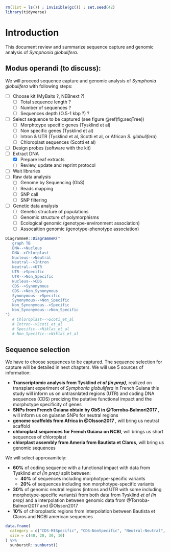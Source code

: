 ```r
rm(list = ls()) ; invisible(gc()) ; set.seed(42)
library(tidyverse)
```

# Introduction {-}

This document review and summarize sequence capture and genomic analysis of *Symphonia globulifera*.

## Modus operandi (to discuss):

We will proceed sequence capture and genomic analysis of *Symphonia globulifera* with following steps:

- [ ] Choose kit (MyBaits ?, NEBnext ?)
    - [ ] Total sequence length ?
    - [ ] Number of sequences ?
    - [ ] Sequences depth (O.5-1 kbp ?) ?
- [ ] Select sequence to be captured (see figure \@ref(fig:seqTree))
    - [ ] Morphtoype specific genes (Tysklind et al)
    - [ ] Non specific genes (Tysklind et al)
    - [ ] Intron & UTR (Tysklind et al, Scotti et al, or African *S. globulifera*)
    - [ ] Chloroplast sequences (Scotti et al)
- [ ] Design probes (software with the kit)
- [ ] Extract DNA
    - [x] Prepare leaf extracts
    - [ ] Review, update and reprint protocol
- [ ] Wait libraries
- [ ] Raw data analysis
    - [ ] Genome by Sequencing (GbS)
    - [ ] Reads mapping
    - [ ] SNP call
    - [ ] SNP filtering
- [ ] Genetic data analysis
    - [ ] Genetic structure of populations
    - [ ] Genomic structure of polymorphisms
    - [ ] Ecological genomic (genotype-environment association)
    - [ ] Assocaition genomic (genotype-phenotype association)

```r
DiagrammeR::DiagrammeR("
   graph TB
   DNA-->Nucleus
   DNA-->Chlorplast
   Nucleus-->Neutral
   Neutral-->Intron
   Neutral-->UTR
   UTR-->Specific
   UTR-->Non_Specific
   Nucleus-->CDS
   CDS-->Synonymous
   CDS-->Non_Synonymous
   Synonymous-->Specific
   Synonymous-->Non_Specific
   Non_Synonymous-->Specific
   Non_Synonymous-->Non_Specific
")
   # Chloroplast-->Scoti_et_al
   # Intron-->Scoti_et_al
   # Specific-->Niklas_et_al
   # Non_Specific-->Niklas_et_al
```

## Sequence selection

We have to choose sequences to be captured. The sequence selection for capture will be detailed in next chapters. We will use 5 sources of information:

* __Transcriptomic analysis from Tysklind *et al (in prep)*__, realized on transplant experiment of *Symphonia globulifera* in French Guiana this study will inform us on untrasnlated regions (UTR) and coding DNA sequences (CDS) precizing the putative functional impact and the morphotype specificity of genes
* __SNPs from French Guiana obtain by GbS in @Torroba-Balmori2017 __, will inform us on guianan SNPs for neutral regions
* __genome scaffolds from Africa in @Olsson2017 __, will bring us neutral scaffold
* __chloroplast sequences for French Guiana on NCBI__, will brings us short sequences of chloroplast
* __chlorplast assembly from Ameria from Bautista et Claros__, will bring us genomic sequences

We will select approxamitely:

* __60%__ of coding sequence with a functional impact with data from Tysklind *et al (in prep)* split between:
    * __40%__ of sequences including morphotype-specific variants
    * __20%__ of sequences including non morphotype-specific variants
* __30%__ of genomic neutral regions (introns and UTR with some including morphotype-specific variants) from both data from Tysklind *et al (in prep)* and a interpolation between genomic data from @Torroba-Balmori2017 and @Olsson2017
* __10%__ of chloroplastic regions from interpolation between Bautista et Claros and NCBI american sequences
    
```r
data.frame(
  category = c("CDS-MtSpecific", "CDS-NonSpecific", "Neutral-Neutral", "Chloroplast-Chloroplast"),
  size = c(40, 20, 30, 10)
) %>% 
  sunburstR::sunburst()
```